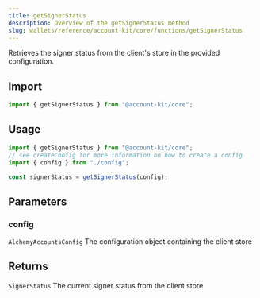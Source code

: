 ```yaml
---
title: getSignerStatus
description: Overview of the getSignerStatus method
slug: wallets/reference/account-kit/core/functions/getSignerStatus
---
```




Retrieves the signer status from the client's store in the provided configuration.

## Import

```ts
import { getSignerStatus } from "@account-kit/core";
```

## Usage

```ts
import { getSignerStatus } from "@account-kit/core";
// see createConfig for more information on how to create a config
import { config } from "./config";

const signerStatus = getSignerStatus(config);
```

## Parameters

### config

`AlchemyAccountsConfig`
The configuration object containing the client store

## Returns

`SignerStatus`
The current signer status from the client store
